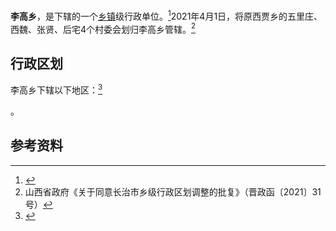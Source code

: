 {{中国乡级行政区|14/04/24/200/000}}

'''李高乡'''，是{{PRC admin/fullname|14/04/24/200/000|3}}下辖的一个[[乡镇|乡镇]]级行政单位。<ref>{{PRC admin/ref sgc|{{PRC admin/parent|14/04/24/200/000}}}}</ref>2021年4月1日，将原西贾乡的五里庄、西魏、张贤、后宅4个村委会划归李高乡管辖。<ref>山西省政府《关于同意长治市乡级行政区划调整的批复》（晋政函〔2021〕31号）</ref>

== 行政区划 ==

李高乡下辖以下地区：<ref>{{PRC admin/ref sgc|14/04/24/200/000}}</ref>

{{PRC admin/children|14/04/24/200/000}}。

== 参考资料 ==

{{reflist}}

{{PRC admin/navcat|14/04/24/200/000}}